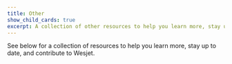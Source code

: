 ```yaml
---
title: Other
show_child_cards: true
excerpt: A collection of other resources to help you learn more, stay up to date, and contribute.
---
```


See below for a collection of resources to help you learn more, stay up to date, and contribute to Wesjet.
